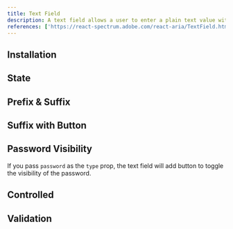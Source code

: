```yaml
---
title: Text Field
description: A text field allows a user to enter a plain text value with a keyboard.
references: ['https://react-spectrum.adobe.com/react-aria/TextField.html#props']
---
```


## Installation
<Install component='text-field' />

## State
<Demo center component='forms/text-field/text-field-demo' />

## Prefix & Suffix
<Demo center component='forms/text-field/text-field-prefix-suffix-demo' />

## Suffix with Button
<Demo center component='forms/text-field/text-field-suffix-button-demo' />

## Password Visibility
If you pass `password` as the `type` prop, the text field will add button to toggle the visibility of the password.
<Demo center component='forms/text-field/text-field-visibility-demo' />

## Controlled
<Demo center component='forms/text-field/text-field-controlled-demo' />

## Validation
<Demo center component='forms/text-field/text-field-validation-demo' />
